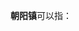 '''朝阳镇'''可以指：
{{PRC admin/disambig|14/07/25/100/000|15/09/22/104/000|21/03/23/119/000|21/12/24/118/000|22/02/83/103/000|22/05/23/100/000|23/01/10/103/000|23/07/22/100/000|32/07/03/150/000|34/13/23/109/000|35/06/03/102/000|36/11/02/102/000|41/03/22/105/000|50/02/38/112/000|51/10/02/103/000|51/20/21/246/000|52/27/22/101/000}}
{{disambig|cat=三字中国镇名消歧义}}